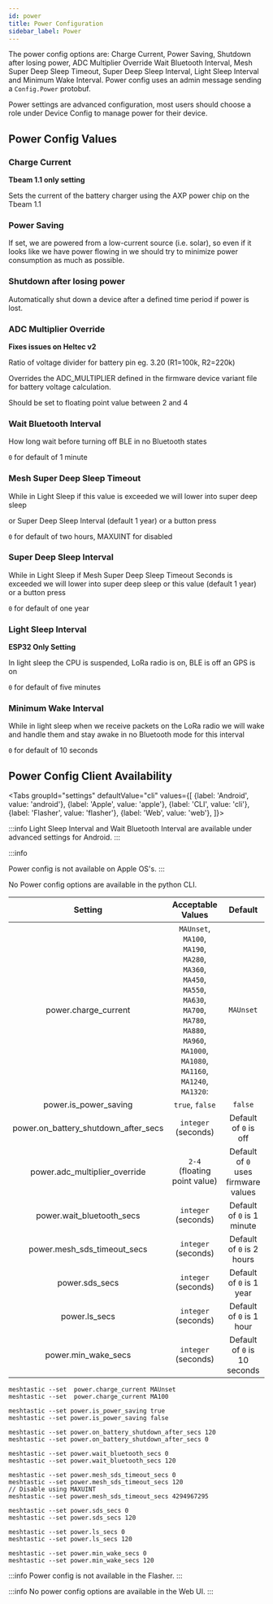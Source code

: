 ```yaml
---
id: power
title: Power Configuration
sidebar_label: Power
---
```



The power config options are: Charge Current, Power Saving, Shutdown after losing power, ADC Multiplier Override Wait Bluetooth Interval, Mesh Super Deep Sleep Timeout, Super Deep Sleep Interval, Light Sleep Interval and Minimum Wake Interval.  Power config uses an admin message sending a `Config.Power` protobuf.

Power settings are advanced configuration, most users should choose a role under Device Config to manage power for their device.

## Power Config Values

### Charge Current

**Tbeam 1.1 only setting**

Sets the current of the battery charger using the AXP power chip on the Tbeam 1.1

### Power Saving

If set, we are powered from a low-current source (i.e. solar), so even if it looks like we have power flowing in we should try to minimize power consumption as much as possible.

### Shutdown after losing power

Automatically shut down a device after a defined time period if power is lost.

### ADC Multiplier Override
**Fixes issues on Heltec v2**

Ratio of voltage divider for battery pin eg. 3.20 (R1=100k, R2=220k)

Overrides the ADC_MULTIPLIER defined in the firmware device variant file for battery voltage calculation.

Should be set to floating point value between 2 and 4

### Wait Bluetooth Interval

How long wait before turning off BLE in no Bluetooth states

`0` for default of 1 minute

### Mesh Super Deep Sleep Timeout

While in Light Sleep if this value is exceeded we will lower into super deep sleep 

or Super Deep Sleep Interval (default 1 year) or a button press

`0` for default of two hours, MAXUINT for disabled

### Super Deep Sleep Interval 

While in Light Sleep if Mesh Super Deep Sleep Timeout Seconds is exceeded we will lower into super deep sleep or this value (default 1 year) or a button press

`0` for default of one year

### Light Sleep Interval

**ESP32 Only Setting**

In light sleep the CPU is suspended, LoRa radio is on, BLE is off an GPS is on

`0` for default of five minutes

### Minimum Wake Interval

While in light sleep when we receive packets on the LoRa radio we will wake and handle them and stay awake in no Bluetooth mode for this interval

`0` for default of 10 seconds

## Power Config Client Availability

<Tabs
groupId="settings"
defaultValue="cli"
values={[
{label: 'Android', value: 'android'},
{label: 'Apple', value: 'apple'},
{label: 'CLI', value: 'cli'},
{label: 'Flasher', value: 'flasher'},
{label: 'Web', value: 'web'},
]}>
<TabItem value="android">

:::info
Light Sleep Interval and Wait Bluetooth Interval are available under advanced settings for Android.
:::

</TabItem>
<TabItem value="apple">

:::info

Power config is not available on Apple OS's.
:::

</TabItem>
<TabItem value="cli">

No Power config options are available in the python CLI.

|            Setting                   |                                                                        Acceptable Values                                                                        |  Default  |
| :----------------------------------: | :-------------------------------------------------------------------------------------------------------------------------------------------------------------: | :-------: |
|         power.charge_current         | `MAUnset`, `MA100`, `MA190`, `MA280`, `MA360`, `MA450`, `MA550`, `MA630`, `MA700`, `MA780`, `MA880`, `MA960`, `MA1000`, `MA1080`, `MA1160`, `MA1240`, `MA1320`: | `MAUnset` |
|          power.is_power_saving       |                                                                         `true`, `false`                                                                         |  `false`  |
| power.on_battery_shutdown_after_secs |                                                                       `integer` (seconds)                                                                       |    Default of `0` is off    |
|    power.adc_multiplier_override     |                                                                       `2-4` (floating point value)                                                              | Default of `0` uses firmware values    |
|      power.wait_bluetooth_secs       |                                                                       `integer` (seconds)                                                                       |    Default of `0` is 1 minute   |
|     power.mesh_sds_timeout_secs      |                                                                       `integer` (seconds)                                                                       |   Default of `0` is 2 hours   |
|            power.sds_secs            |                                                                       `integer` (seconds)                                                                       |   Default of `0` is 1 year  |
|            power.ls_secs             |                                                                       `integer` (seconds)                                                                       |   Default of `0` is 1 hour   |
|         power.min_wake_secs          |                                                                       `integer` (seconds)                                                                       |   Default of `0` is 10 seconds   |


```shell title="Set / Unset charge current (Tbeam 1.1 only)"
meshtastic --set  power.charge_current MAUnset
meshtastic --set  power.charge_current MA100
```

```shell title="Enable / Disable Power Saving"
meshtastic --set power.is_power_saving true
meshtastic --set power.is_power_saving false
```

```shell title="Enable / Disable Shutdown after losing power"
meshtastic --set power.on_battery_shutdown_after_secs 120
meshtastic --set power.on_battery_shutdown_after_secs 0
```

```shell title="Set  Wait Bluetooth Interval  (Default of 0 is 60 seconds)"
meshtastic --set power.wait_bluetooth_secs 0
meshtastic --set power.wait_bluetooth_secs 120
```

```shell title="Set Mesh Super Deep Sleep Timeout (Default of 0 is 2 hours/7200 seconds)"
meshtastic --set power.mesh_sds_timeout_secs 0
meshtastic --set power.mesh_sds_timeout_secs 120
// Disable using MAXUINT
meshtastic --set power.mesh_sds_timeout_secs 4294967295
```

```shell title="Set Super Deep Sleep (Default of 0 is 1 year)"
meshtastic --set power.sds_secs 0
meshtastic --set power.sds_secs 120
```

```shell title="Set Light Sleep to default (Default of 0 is 5 minutes)"
meshtastic --set power.ls_secs 0
meshtastic --set power.ls_secs 120
```

```shell title="Set Minimum Wake Interval (Default of 0 is 10 seconds)"
meshtastic --set power.min_wake_secs 0
meshtastic --set power.min_wake_secs 120
```
</TabItem>
<TabItem value="flasher">

:::info
Power config is not available in the Flasher.
:::

  </TabItem>
  <TabItem value="web">

:::info
No power config options are available in the Web UI.
:::
    
  </TabItem>
</Tabs>